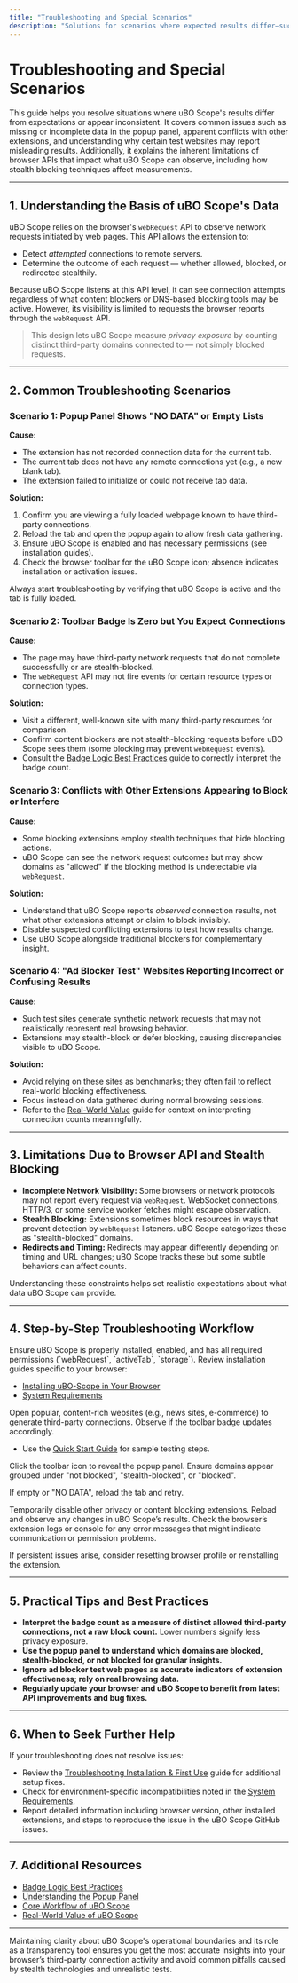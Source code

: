 ```yaml
---
title: "Troubleshooting and Special Scenarios"
description: "Solutions for scenarios where expected results differ—such as missing data, extension conflicts, or test websites that report 'incorrectly.' Covers the limitations of the webRequest API and how stealth blocking can affect perceived outcomes."
---
```


# Troubleshooting and Special Scenarios

This guide helps you resolve situations where uBO Scope's results differ from expectations or appear inconsistent. It covers common issues such as missing or incomplete data in the popup panel, apparent conflicts with other extensions, and understanding why certain test websites may report misleading results. Additionally, it explains the inherent limitations of browser APIs that impact what uBO Scope can observe, including how stealth blocking techniques affect measurements.

---

## 1. Understanding the Basis of uBO Scope's Data

uBO Scope relies on the browser's `webRequest` API to observe network requests initiated by web pages. This API allows the extension to:

- Detect *attempted* connections to remote servers.
- Determine the outcome of each request — whether allowed, blocked, or redirected stealthily.

Because uBO Scope listens at this API level, it can see connection attempts regardless of what content blockers or DNS-based blocking tools may be active. However, its visibility is limited to requests the browser reports through the `webRequest` API.

> This design lets uBO Scope measure *privacy exposure* by counting distinct third-party domains connected to — not simply blocked requests.

---

## 2. Common Troubleshooting Scenarios

### Scenario 1: Popup Panel Shows "NO DATA" or Empty Lists

**Cause:**
- The extension has not recorded connection data for the current tab.
- The current tab does not have any remote connections yet (e.g., a new blank tab).
- The extension failed to initialize or could not receive tab data.

**Solution:**
1. Confirm you are viewing a fully loaded webpage known to have third-party connections.
2. Reload the tab and open the popup again to allow fresh data gathering.
3. Ensure uBO Scope is enabled and has necessary permissions (see installation guides).
4. Check the browser toolbar for the uBO Scope icon; absence indicates installation or activation issues.

<Check>
Always start troubleshooting by verifying that uBO Scope is active and the tab is fully loaded.
</Check>

### Scenario 2: Toolbar Badge Is Zero but You Expect Connections

**Cause:**
- The page may have third-party network requests that do not complete successfully or are stealth-blocked.
- The `webRequest` API may not fire events for certain resource types or connection types.

**Solution:**
- Visit a different, well-known site with many third-party resources for comparison.
- Confirm content blockers are not stealth-blocking requests before uBO Scope sees them (some blocking may prevent `webRequest` events).
- Consult the [Badge Logic Best Practices](../../guides/interpreting-results/badge-logic-best-practices) guide to correctly interpret the badge count.

### Scenario 3: Conflicts with Other Extensions Appearing to Block or Interfere

**Cause:**
- Some blocking extensions employ stealth techniques that hide blocking actions.
- uBO Scope can see the network request outcomes but may show domains as "allowed" if the blocking method is undetectable via `webRequest`.

**Solution:**
- Understand that uBO Scope reports *observed* connection results, not what other extensions attempt or claim to block invisibly.
- Disable suspected conflicting extensions to test how results change.
- Use uBO Scope alongside traditional blockers for complementary insight.

### Scenario 4: "Ad Blocker Test" Websites Reporting Incorrect or Confusing Results

**Cause:**
- Such test sites generate synthetic network requests that may not realistically represent real browsing behavior.
- Extensions may stealth-block or defer blocking, causing discrepancies visible to uBO Scope.

**Solution:**
- Avoid relying on these sites as benchmarks; they often fail to reflect real-world blocking effectiveness.
- Focus instead on data gathered during normal browsing sessions.
- Refer to the [Real-World Value](../../overview/getting-started-core-value/realworld-value) guide for context on interpreting connection counts meaningfully.

---

## 3. Limitations Due to Browser API and Stealth Blocking

- **Incomplete Network Visibility:** Some browsers or network protocols may not report every request via `webRequest`. WebSocket connections, HTTP/3, or some service worker fetches might escape observation.
- **Stealth Blocking:** Extensions sometimes block resources in ways that prevent detection by `webRequest` listeners. uBO Scope categorizes these as "stealth-blocked" domains.
- **Redirects and Timing:** Redirects may appear differently depending on timing and URL changes; uBO Scope tracks these but some subtle behaviors can affect counts.

Understanding these constraints helps set realistic expectations about what data uBO Scope can provide.

---

## 4. Step-by-Step Troubleshooting Workflow

<Steps>
<Step title="Verify Installation and Permissions">
Ensure uBO Scope is properly installed, enabled, and has all required permissions (`webRequest`, `activeTab`, `storage`). Review installation guides specific to your browser:

- [Installing uBO-Scope in Your Browser](../../guides/getting-started/install-extension)
- [System Requirements](../../getting-started/installation-setup/system-requirements)
</Step>

<Step title="Reload and Test on Known Websites">
Open popular, content-rich websites (e.g., news sites, e-commerce) to generate third-party connections. Observe if the toolbar badge updates accordingly.

- Use the [Quick Start Guide](../../getting-started/first-use-validation/quick-start-guide) for sample testing steps.
</Step>

<Step title="Open Popup Panel to Inspect Details">
Click the toolbar icon to reveal the popup panel. Ensure domains appear grouped under "not blocked", "stealth-blocked", or "blocked".

If empty or "NO DATA", reload the tab and retry.
</Step>

<Step title="Check for Conflicting Extensions">
Temporarily disable other privacy or content blocking extensions. Reload and observe any changes in uBO Scope’s results.
</Step>

<Step title="Consult Logs and Settings">
Check the browser’s extension logs or console for any error messages that might indicate communication or permission problems.

If persistent issues arise, consider resetting browser profile or reinstalling the extension.
</Step>
</Steps>

---

## 5. Practical Tips and Best Practices

- **Interpret the badge count as a measure of distinct allowed third-party connections, not a raw block count.** Lower numbers signify less privacy exposure.
- **Use the popup panel to understand which domains are blocked, stealth-blocked, or not blocked for granular insights.**
- **Ignore ad blocker test web pages as accurate indicators of extension effectiveness; rely on real browsing data.**
- **Regularly update your browser and uBO Scope to benefit from latest API improvements and bug fixes.**

---

## 6. When to Seek Further Help

If your troubleshooting does not resolve issues:

- Review the [Troubleshooting Installation & First Use](../../getting-started/first-use-validation/troubleshooting-setup) guide for additional setup fixes.
- Check for environment-specific incompatibilities noted in the [System Requirements](../../getting-started/installation-setup/system-requirements).
- Report detailed information including browser version, other installed extensions, and steps to reproduce the issue in the uBO Scope GitHub issues.

---

## 7. Additional Resources

- [Badge Logic Best Practices](../../guides/interpreting-results/badge-logic-best-practices)
- [Understanding the Popup Panel](../../guides/interpreting-results/understanding-popup)
- [Core Workflow of uBO Scope](../../guides/getting-started/core-workflow)
- [Real-World Value of uBO Scope](../../overview/getting-started-core-value/realworld-value)


---

Maintaining clarity about uBO Scope's operational boundaries and its role as a transparency tool ensures you get the most accurate insights into your browser’s third-party connection activity and avoid common pitfalls caused by stealth technologies and unrealistic tests.
